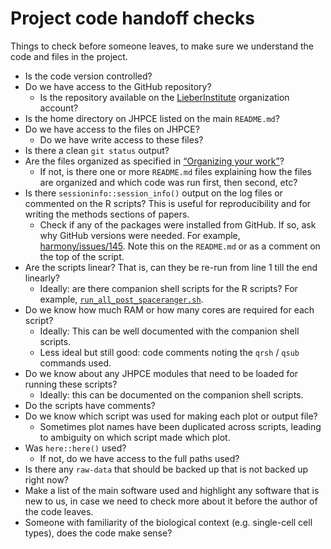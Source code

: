 # Project code handoff checks

Things to check before someone leaves, to make sure we understand the code and files in the project.

* Is the code version controlled?
* Do we have access to the GitHub repository?
  * Is the repository available on the [LieberInstitute](https://github.com/LieberInstitute) organization account?
* Is the home directory on JHPCE listed on the main `README.md`?
* Do we have access to the files on JHPCE?
  * Do we have write access to these files?
* Is there a clean `git status` output?
* Are the files organized as specified in ["Organizing your work"](#organizing-your-work.html)?
  * If not, is there one or more `README.md` files explaining how the files are organized and which code was run first, then second, etc?
* Is there `sessioninfo::session_info()` output on the log files or commented on the R scripts? This is useful for reproducibility and for writing the methods sections of papers.
  * Check if any of the packages were installed from GitHub. If so, ask why GitHub versions were needed. For example, [harmony/issues/145](https://github.com/immunogenomics/harmony/issues/145). Note this on the `README.md` or as a comment on the top of the script.
* Are the scripts linear? That is, can they be re-run from line 1 till the end linearly?
  * Ideally: are there companion shell scripts for the R scripts? For example, [`run_all_post_spaceranger.sh`](https://github.com/LieberInstitute/Visium_IF_AD/blob/master/code/run_all_post_spaceranger.sh).
* Do we know how much RAM or how many cores are required for each script?
  * Ideally: This can be well documented with the companion shell scripts.
  * Less ideal but still good: code comments noting the `qrsh` / `qsub` commands used.
* Do we know about any JHPCE modules that need to be loaded for running these scripts?
  * Ideally: this can be documented on the companion shell scripts.
* Do the scripts have comments?
* Do we know which script was used for making each plot or output file?
  * Sometimes plot names have been duplicated across scripts, leading to ambiguity on which script made which plot.
* Was `here::here()` used?
  * If not, do we have access to the full paths used?
* Is there any `raw-data` that should be backed up that is not backed up right now?
* Make a list of the main software used and highlight any software that is new to us, in case we need to check more about it before the author of the code leaves.
* Someone with familiarity of the biological context (e.g. single-cell cell types), does the code make sense?
